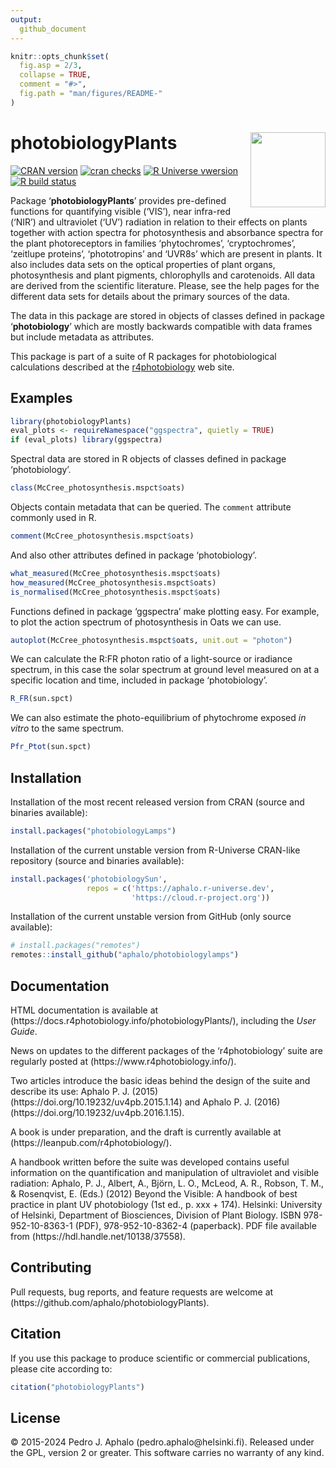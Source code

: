 ```yaml
---
output:
  github_document
---
```


```r
knitr::opts_chunk$set(
  fig.asp = 2/3,
  collapse = TRUE,
  comment = "#>",
  fig.path = "man/figures/README-"
)
```

# photobiologyPlants <img src="man/figures/logo.png" align="right" width="120" />

<!-- badges: start -->
[![CRAN version](https://www.r-pkg.org/badges/version-last-release/photobiologyPlants)](https://cran.r-project.org/package=photobiologyPlants) [![cran checks](https://badges.cranchecks.info/worst/photobiologyPlants.svg)](https://cran.r-project.org/web/checks/check_results_photobiologyPlants.html) 
[![R Universe vwersion](https://aphalo.r-universe.dev/badges/photobiologyPlants)](https://aphalo.r-universe.dev/photobiologyPlants)
[![R build status](https://github.com/aphalo/photobiologyPlants/workflows/R-CMD-check/badge.svg)](https://github.com/aphalo/photobiologyPlants/actions)
<!-- badges: end -->

Package '**photobiologyPlants**' provides pre-defined functions for quantifying
visible ('VIS'), near infra-red ('NIR') and ultraviolet ('UV') radiation in
relation to their effects on plants together with action spectra for
photosynthesis and absorbance spectra for the plant photoreceptors in families
'phytochromes', 'cryptochromes', 'zeitlupe proteins', 'phototropins' and 'UVR8s'
which are present in plants. It also includes data sets on the optical
properties of plant organs, photosynthesis and plant pigments, chlorophylls and
carotenoids. All data are derived from the scientific literature. Please, see
the help pages for the different data sets for details about the primary sources
of the data.

The data in this package are stored in objects of classes defined in package 
'**photobiology**' which are mostly backwards compatible with data frames but
include metadata as attributes.

This package is part of a suite of R packages for photobiological calculations 
described at the [r4photobiology](https://www.r4photobiology.info) web site.

## Examples

```r
library(photobiologyPlants)
eval_plots <- requireNamespace("ggspectra", quietly = TRUE)
if (eval_plots) library(ggspectra)
```

Spectral data are stored in R objects of classes defined in package 
'photobiology'.

```r
class(McCree_photosynthesis.mspct$oats)
```

Objects contain metadata that can be queried. The `comment` attribute
commonly used in R.

```r
comment(McCree_photosynthesis.mspct$oats)
```

And also other attributes defined in package 'photobiology'.

```r
what_measured(McCree_photosynthesis.mspct$oats)
how_measured(McCree_photosynthesis.mspct$oats)
is_normalised(McCree_photosynthesis.mspct$oats)
```

Functions defined in package 'ggspectra' make plotting easy. For example, to
plot the action spectrum of photosynthesis in Oats we can use.

```r
autoplot(McCree_photosynthesis.mspct$oats, unit.out = "photon")
```

We can calculate the R:FR photon ratio of a light-source or iradiance spectrum,
in this case the solar spectrum at ground level measured on at a specific
location and time, included in package 'photobiology'.

```r
R_FR(sun.spct)
```

We can also estimate the photo-equilibrium of phytochrome exposed _in vitro_ to the same spectrum. 

```r
Pfr_Ptot(sun.spct)
```

## Installation

Installation of the most recent released version from CRAN (source and binaries available):

```r
install.packages("photobiologyLamps")
```

Installation of the current unstable version from R-Universe CRAN-like repository (source and binaries available):

```r
install.packages('photobiologySun', 
                 repos = c('https://aphalo.r-universe.dev', 
                           'https://cloud.r-project.org'))
```

Installation of the current unstable version from GitHub (only source available):

```r
# install.packages("remotes")
remotes::install_github("aphalo/photobiologylamps")
```

## Documentation 

HTML documentation is available at (https://docs.r4photobiology.info/photobiologyPlants/), including the _User Guide_.

News on updates to the different packages of the 'r4photobiology' suite are regularly posted at (https://www.r4photobiology.info/).

Two articles introduce the basic ideas behind the design of the suite and describe its use:
Aphalo P. J. (2015) (https://doi.org/10.19232/uv4pb.2015.1.14) and Aphalo P. J. (2016)  (https://doi.org/10.19232/uv4pb.2016.1.15).

A book is under preparation, and the draft is currently available at (https://leanpub.com/r4photobiology/).

A handbook written before the suite was developed contains useful information on the quantification and manipulation of ultraviolet and visible radiation:
Aphalo, P. J., Albert, A., Björn, L. O., McLeod, A. R., Robson, T. M., & Rosenqvist, E. (Eds.) (2012) Beyond the Visible: A handbook of best practice in plant UV photobiology (1st ed., p. xxx + 174). Helsinki: University of Helsinki, Department of Biosciences, Division of Plant Biology. ISBN 978-952-10-8363-1 (PDF), 978-952-10-8362-4 (paperback). PDF file available from (https://hdl.handle.net/10138/37558).

## Contributing

Pull requests, bug reports, and feature requests are welcome at (https://github.com/aphalo/photobiologyPlants).

## Citation

If you use this package to produce scientific or commercial publications, please cite according to:

```r
citation("photobiologyPlants")
```

## License

© 2015-2024 Pedro J. Aphalo (pedro.aphalo@helsinki.fi). Released under the GPL, version 2 or greater. This software carries no warranty of any kind.

